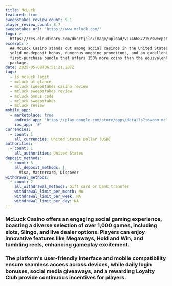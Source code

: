 ```yaml
---
title: McLuck
featured: true
sweepstakes_review_count: 9.1
player_review_count: 8.7
sweepstakes_url: 'https://www.mcluck.com/'
logo: >-
  https://res.cloudinary.com/dknctjjlc/image/upload/v1746687215/sweepstakes/mcluck_casino_gyexsh.svg
excerpt: >
  ## McLuck Casino stands out among social casinos in the United States with a
  solid no-deposit bonus, numerous ongoing promotions, and an excellent
  first-purchase bundle that offers 150% more coins than the equivalent regular
  package.
date: 2025-05-08T06:51:21.287Z
tags:
  - is mcluck legit
  - mcluck at glance
  - mcluck sweepstakes casino review
  - mcluck sweepstakes review
  - mcluck bonus code
  - mcluck sweepstakes
  - mcluck review
mobile_app:
  - marketplace: true
    android_app: 'https://play.google.com/store/apps/details?id=com.mcluck&hl=en'
    ios_app: '#'
currencies:
  - count: 1
    all_currencies: United States Dollar (USD)
authorities:
  - count: 1
    all_authorities: United States
deposit_methods:
  - count: 3
    all_deposit_methods: |
      Visa, Mastercard, Discover 
withdrawal_methods:
  - count: 2
    all_withdrawal_methods: Gift card or bank transfer
    withdrawal_limit_per_month: NA
    withdrawal_limit_per_week: NA
    withdrawal_limit_per_day: NA
---
```


### McLuck Casino offers an engaging social gaming experience, boasting a diverse selection of over 1,000 games, including slots, Slingo, and live dealer options. Players can enjoy innovative features like Megaways, Hold and Win, and tumbling reels, enhancing gameplay excitement. 

### The platform's user-friendly interface and mobile compatibility ensure seamless access across devices, while daily login bonuses, social media giveaways, and a rewarding Loyalty Club provide continuous incentives for players.
